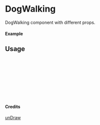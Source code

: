 
<Meta of={DogWalking} title="unDraw/DogWalking" />

# DogWalking

DogWalking component with different props.

#### Example

<Canvas of={DogWalking.Primary} />

## Usage

```ts
import { DogWalking } from "yadl-ui";

const Example = () => {
  return (
      <DogWalking />
  );
};

export default Example;
```

#### Credits
[unDraw](https://undraw.co/illustrations)
